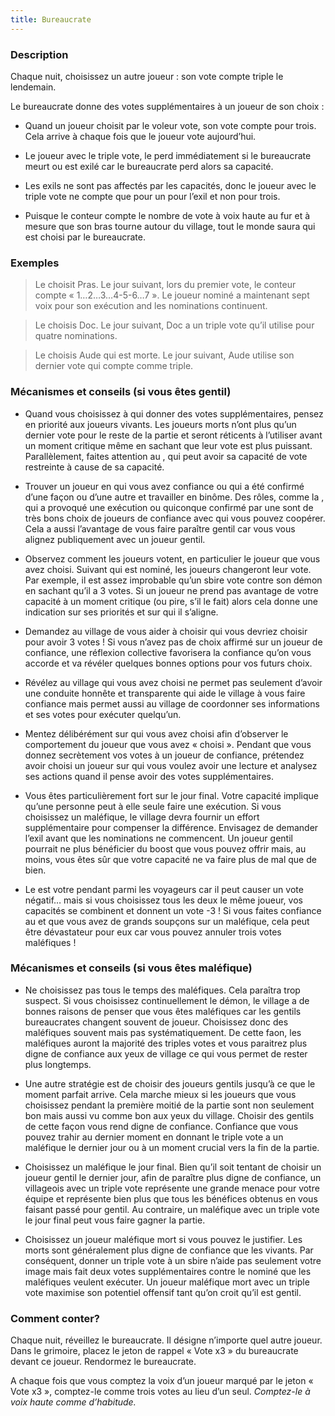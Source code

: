 ```yaml
---
title: Bureaucrate
---
```



<Role BUREAUCRATE header />

### Description

Chaque nuit, choisissez un autre joueur : son vote compte triple le lendemain.

Le bureaucrate donne des votes supplémentaires à un joueur de son choix :

-	Quand un joueur choisit par le voleur vote, son vote compte pour trois.  Cela arrive à chaque fois que le joueur vote aujourd’hui.

-	Le joueur avec le triple vote, le perd immédiatement si le bureaucrate meurt ou est exilé car le bureaucrate perd alors sa capacité.

-	Les exils ne sont pas affectés par les capacités, donc le joueur avec le triple vote ne compte que pour un pour l’exil et non pour trois.

-	Puisque le conteur compte le nombre de vote à voix haute au fur et à mesure que son bras tourne autour du village, tout le monde saura qui est choisi par le bureaucrate.

### Exemples

> Le <Role BUREAUCRATE /> choisit Pras. Le jour suivant, lors du premier vote, le conteur compte « 1…2…3…4-5-6…7 ». Le joueur nominé a maintenant sept voix pour son exécution and les nominations continuent.

> Le <Role BUREAUCRATE /> choisis Doc. Le jour suivant, Doc a un triple vote qu’il utilise pour quatre nominations.

> Le <Role BUREAUCRATE /> choisis Aude qui est morte. Le jour suivant, Aude utilise son dernier vote qui compte comme triple.

### Mécanismes et conseils (si vous êtes gentil)

- Quand vous choisissez à qui donner des votes supplémentaires, pensez en priorité aux joueurs vivants. Les joueurs morts n’ont plus qu’un dernier vote pour le reste de la partie et seront réticents à l’utiliser avant un moment critique même en sachant que leur vote est plus puissant. Parallèlement, faites attention au <Role MAJORDOME />, qui peut avoir sa capacité de vote restreinte à cause de sa capacité. 

- Trouver un joueur en qui vous avez confiance ou qui a été confirmé d’une façon ou d’une autre et travailler en binôme. Des rôles, comme la <Role PUCELLE />, qui a provoqué une exécution ou quiconque confirmé par une <Role LAVANDIERE /> sont de très bons choix de joueurs de confiance avec qui vous pouvez coopérer. Cela a aussi l’avantage de vous faire paraître gentil car vous vous alignez publiquement avec un joueur gentil.

- Observez comment les joueurs votent, en particulier le joueur que vous avez choisi. Suivant qui est nominé, les joueurs changeront leur vote. Par exemple, il est assez improbable qu’un sbire vote contre son démon en sachant qu’il a 3 votes. Si un joueur ne prend pas avantage de votre capacité à un moment critique (ou pire, s’il le fait) alors cela donne une indication sur ses priorités et sur qui il s’aligne.

- Demandez au village de vous aider à choisir qui vous devriez choisir pour avoir 3 votes ! Si vous n’avez pas de choix affirmé sur un joueur de confiance, une réflexion collective favorisera la confiance qu’on vous accorde et va révéler quelques bonnes options pour vos futurs choix.

- Révélez au village qui vous avez choisi ne permet pas seulement d’avoir une conduite honnête et transparente qui aide le village à vous faire confiance mais permet aussi au village de coordonner ses informations et ses votes pour exécuter quelqu’un. 

- Mentez délibérément sur qui vous avez choisi afin d’observer le comportement du joueur que vous avez « choisi ». Pendant que vous donnez secrètement vos votes à un joueur de confiance, prétendez avoir choisi un joueur sur qui vous voulez avoir une lecture et analysez ses actions quand il pense avoir des votes supplémentaires. 

- Vous êtes particulièrement fort sur le jour final. Votre capacité implique qu’une personne peut à elle seule faire une exécution. Si vous choisissez un maléfique, le village devra fournir un effort supplémentaire pour compenser la différence. Envisagez de demander l’exil avant que les nominations ne commencent. Un joueur gentil pourrait ne plus bénéficier du boost que vous pouvez offrir mais, au moins, vous êtes sûr que votre capacité ne va faire plus de mal que de bien.

- Le <Role VOLEUR /> est votre pendant parmi les voyageurs car il peut causer un vote négatif… mais si vous choisissez tous les deux le même joueur, vos capacités se combinent et donnent un vote -3 ! Si vous faites confiance au <Role VOLEUR /> et que vous avez de grands soupçons sur un maléfique, cela peut être dévastateur pour eux car vous pouvez annuler trois votes maléfiques !

### Mécanismes et conseils (si vous êtes maléfique)

- Ne choisissez pas tous le temps des maléfiques. Cela paraîtra trop suspect. Si vous choisissez continuellement le démon, le village a de bonnes raisons de penser que vous êtes maléfiques car les gentils bureaucrates changent souvent de joueur. Choisissez donc des maléfiques souvent mais pas systématiquement. De cette faon, les maléfiques auront la majorité des triples votes et vous paraitrez plus digne de confiance aux yeux de village ce qui vous permet de rester plus longtemps.

- Une autre stratégie est de choisir des joueurs gentils jusqu’à ce que le moment parfait arrive. Cela marche mieux si les joueurs que vous choisissez pendant la première moitié de la partie sont non seulement bon mais aussi vu comme bon aux yeux du village. Choisir des gentils de cette façon vous rend digne de confiance. Confiance que vous pouvez trahir au dernier moment en donnant le triple vote a un maléfique le dernier jour ou à un moment crucial vers la fin de la partie. 

- Choisissez un maléfique le jour final. Bien qu’il soit tentant de choisir un joueur gentil le dernier jour, afin de paraître plus digne de confiance, un villageois avec un triple vote représente une grande menace pour votre équipe et représente bien plus que tous les bénéfices obtenus en vous faisant passé pour gentil. Au contraire, un maléfique avec un triple vote le jour final peut vous faire gagner la partie.

- Choisissez un joueur maléfique mort si vous pouvez le justifier. Les morts sont généralement plus digne de confiance que les vivants. Par conséquent, donner un triple vote à un sbire n’aide pas seulement votre image mais fait deux votes supplémentaires contre le nominé que les maléfiques veulent exécuter. Un joueur maléfique mort avec un triple vote maximise son potentiel offensif tant qu’on croit qu’il est gentil. 

### Comment conter?

Chaque nuit, réveillez le bureaucrate. Il désigne n’importe quel autre joueur. Dans le grimoire, placez le jeton de rappel « Vote x3 » du bureaucrate devant ce joueur. Rendormez le bureaucrate. 

A chaque fois que vous comptez la voix d’un joueur marqué par le jeton « Vote x3 », comptez-le comme trois votes au lieu d’un seul. _Comptez-le à voix haute comme d’habitude._

